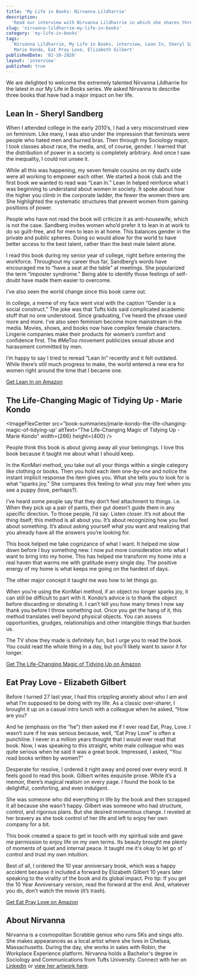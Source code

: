 ```yaml
---
title: 'My Life in Books: Nirvanna Lildharrie'
description:
  'Read our interview with Nirvanna Lildharrie in which she shares three books that have had a significant impact on her life.'
slug: 'nirvanna-lildharrie-my-life-in-books'
category: 'my-life-in-books'
tags:
  'Nirvanna Lildharrie, My Life in Books, interview, Lean In, Sheryl Sandberg, The Life-Changing Magic of Tidying Up, 
   Marie Kondo, Eat Pray Love, Elizabeth Gilbert'
publishedDate: '02-10-2020'
layout: 'interview'
published: true
---
```



<p style={{ fontSize: '20px' }}>
  We are delighted to welcome the extremely talented Nirvanna Lildharrie for the latest in our My Life in Books series.
  We asked Nirvanna to describe three books that have had a major impact on her life.
</p>

<Box textAlign="center">
  <h2>Lean In - Sheryl Sandberg</h2>
</Box>

<ImageFlexCenter
  src="book-summaries/sheryl-sandberg-lean-in"
  altText="Lean In - Sheryl Sandberg"
  width={266}
  height={400}
/>

When I attended college in the early 2010’s, I had a very misconstrued view on feminism. Like many, I was also under the impression that feminists were people who hated men and burned bras. Then through my Sociology major, I took classes about race, the media, and, of course, gender. I learned that the distribution of power in a society is completely arbitrary. And once I saw the inequality, I could not unsee it. 

While all this was happening, my seven female cousins on my dad’s side were all working to empower each other. We started a book club and the first book we wanted to read was “Lean In.” Lean In helped reinforce what I was beginning to understand about women in society. It spoke about how the higher you climb in the corporate ladder, the fewer the women there are. She highlighted the systematic structures that prevent women from gaining positions of power.

People who have not read the book will criticize it as anti-housewife, which is not the case. Sandberg invites women who’d prefer it to lean in at work to do so guilt-free, and for men to lean in at home. This balances gender in the private and public spheres. Doing so would allow for the world to have better access to the best talent, rather than the best male talent alone. 

I read this book during my senior year of college, right before entering the workforce. Throughout my career thus far, Sandberg’s words have encouraged me to “have a seat at the table” at meetings. She popularized the term “imposter syndrome." Being able to identify those feelings of self-doubt have made them easier to overcome. 

I’ve also seen the world change since this book came out. 

In college, a meme of my face went viral with the caption “Gender is a social construct.” The joke was that Tufts kids said complicated academic stuff that no one understood. Since graduating, I've heard the phrase used more and more. I’ve also seen feminism become more mainstream in the media. Movies, shows, and books now have complex female characters. Lingerie companies make their products for women’s comfort and confidence first. The #MeToo movement publicizes sexual abuse and harassment committed by men. 

I’m happy to say I tried to reread “Lean In” recently and it felt outdated. While there’s still much progress to make, the world entered a new era for women right around the time that I became one.


[Get Lean In on Amazon](https://www.amazon.com/Lean-Women-Work-Will-Lead/dp/0385349947/ref=as_li_ss_tl?crid=1AZGMVRWJGJKW&dchild=1&keywords=lean+in+sheryl+sandberg&qid=1602534065&sprefix=lean+in,aps,351&sr=8-1&linkCode=ll1&tag=paperbacktrav-20&linkId=cfb73d456d9c47081838815a8f685b95&language=en_US)

<Box textAlign="center">
  <h2>The Life-Changing Magic of Tidying Up - Marie Kondo</h2>
</Box>

<ImageFlexCenter
  src="book-summaries/jmarie-kondo-the-life-changing-magic-of-tidying-up'
  altText="The Life-Changing Magic of Tidying Up - Marie Kondo"
  width={266}
  height={400}
/>

People think this book is about giving away all your belongings. I love this book because it taught me about what I should keep.

In the KonMari method, you take out all your things within a single category like clothing or books. Then you hold each item one-by-one and notice the instant implicit response the item gives you. What she tells you to look for is what “sparks joy.” She compares this feeling to what you may feel when you see a puppy (love, perhaps?). 

I’ve heard some people say that they don’t feel attachment to things. i.e. When they pick up a pair of pants, their gut doesn’t guide them in any specific direction. To those people, I’d say: Listen closer. It’s not about the thing itself; this method is all about you. It’s about recognizing how you feel about something. It’s about asking yourself what you want and realizing that you already have all the answers you’re looking for. 

This book helped me take cognizance of what I want. It helped me slow down before I buy something new. I now put more consideration into what I want to bring into my home. This has helped me transform my home into a real haven that warms me with gratitude every single day. The positive energy of my home is what keeps me going on the hardest of days.

The other major concept it taught me was how to let things go.

When you’re using the KonMari method, if an object no longer sparks joy, it can still be difficult to part with it. Kondo’s advice is to thank the object before discarding or donating it. I can’t tell you how many times I now say thank you before I throw something out. Once you get the hang of it, this method translates well beyond physical objects. You can assess opportunities, grudges, relationships and other intangible things that burden us.

The TV show they made is definitely fun, but I urge you to read the book. You could read the whole thing in a day, but you’ll likely want to savor it for longer.  

[Get The Life-Changing Magic of Tidying Up on Amazon](https://www.amazon.com/Life-Changing-Magic-Tidying-Decluttering-Organizing/dp/1607747308/ref=as_li_ss_tl?dchild=1&keywords=The+Life-Changing+Magic+of+Tidying+Up&qid=1602534373&sr=8-1&linkCode=ll1&tag=paperbacktrav-20&linkId=ba0a0894df3ecccb3cae1e321e4fa18b&language=en_US)

<Box textAlign="center">
  <h2>Eat Pray Love - Elizabeth Gilbert</h2>
</Box>

<ImageFlexCenter
  src="book-summaries/elizabeth-gilbert-eat-pray-love"
  altText="Eat Pray Love - Elizabeth Gilbert"
  width={266}
  height={400}
/>

Before I turned 27 last year, I had this crippling anxiety about who I am and what I’m supposed to be doing with my life. As a classic over-sharer, I brought it up on a casual intro lunch with a colleague when he asked, “How are you?

And he (emphasis on the “he”) then asked me if I ever read Eat, Pray, Love. I wasn’t sure if he was serious because, well, “Eat Pray Love” is often a punchline. I never in a million years thought that I would ever read that book. Now, I was speaking to this straight, white male colleague who was quite serious when he said it was a great book. Impressed, I asked, “You read books written by women?” 

Desperate for resolve, I ordered it right away and pored over every word. It feels good to read this book. Gilbert writes exquisite prose. While it’s a memoir, there’s magical realism on every page. I found the book to be delightful, comforting, and even indulgent. 

She was someone who did everything in life by the book and then scrapped it all because she wasn’t happy. Gilbert was someone who had structure, control, and rigorous plans. But she desired momentous change. I reveled at her bravery as she took control of her life and left to enjoy her own company for a bit.

This book created a space to get in touch with my spiritual side and gave me permission to enjoy life on my own terms. Its beauty brought me plenty of moments of quiet and internal peace. It taught me it's okay to let go of control and trust my own intuition.

Best of all, I ordered the 10 year anniversary book, which was a happy accident because it included a forward by Elizabeth Gilbert 10 years later speaking to the virality of the book and its global impact. Pro tip: If you get the 10 Year Anniversary version, read the forward at the end. And, whatever you do, don’t watch the movie (it’s trash).

[Get Eat Pray Love on Amazon](https://www.amazon.com/Eat-Pray-Love-Everything-Indonesia/dp/0143038419/ref=as_li_ss_tl?dchild=1&keywords=Eat+Pray+Love&qid=1602534502&sr=8-2&linkCode=ll1&tag=paperbacktrav-20&linkId=f326fb46555ee60c641e7b8e5cca8597&language=en_US)


## About Nirvanna

Nirvanna is a cosmopolitan Scrabble genius who runs 5Ks and sings alto. She makes appearances as a local artist where she lives in Chelsea, Massachusetts. During the day, she works in sales with Robin, the Workplace Experience platform. Nirvanna holds a Bachelor's degree in Sociology and Communications from Tufts University. Connect with her on [Linkedin](https://www.linkedin.com/in/nirvannalildharrie/) or [view her artwork here](https://www.nirvannalildharrie.com/portfolio).

